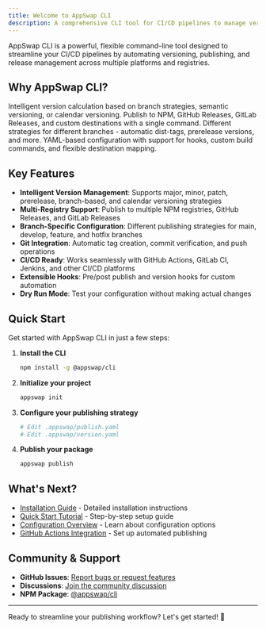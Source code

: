 ```yaml
---
title: Welcome to AppSwap CLI
description: A comprehensive CLI tool for CI/CD pipelines to manage versioning and publishing across multiple platforms.
---
```



AppSwap CLI is a powerful, flexible command-line tool designed to streamline your CI/CD pipelines by automating versioning, publishing, and release management across multiple platforms and registries.

## Why AppSwap CLI?

<CardGrid>
  <Card title="🚀 Automated Versioning" icon="rocket">
    Intelligent version calculation based on branch strategies, semantic versioning, or calendar versioning.
  </Card>
  <Card title="📦 Multi-Platform Publishing" icon="open-book">
    Publish to NPM, GitHub Releases, GitLab Releases, and custom destinations with a single command.
  </Card>
  <Card title="🌿 Branch-Aware" icon="setting">
    Different strategies for different branches - automatic dist-tags, prerelease versions, and more.
  </Card>
  <Card title="🔧 Highly Configurable" icon="puzzle">
    YAML-based configuration with support for hooks, custom build commands, and flexible destination mapping.
  </Card>
</CardGrid>

## Key Features

- **Intelligent Version Management**: Supports major, minor, patch, prerelease, branch-based, and calendar versioning strategies
- **Multi-Registry Support**: Publish to multiple NPM registries, GitHub Releases, and GitLab Releases
- **Branch-Specific Configuration**: Different publishing strategies for main, develop, feature, and hotfix branches
- **Git Integration**: Automatic tag creation, commit verification, and push operations
- **CI/CD Ready**: Works seamlessly with GitHub Actions, GitLab CI, Jenkins, and other CI/CD platforms
- **Extensible Hooks**: Pre/post publish and version hooks for custom automation
- **Dry Run Mode**: Test your configuration without making actual changes

## Quick Start

Get started with AppSwap CLI in just a few steps:

1. **Install the CLI**
   ```bash
   npm install -g @appswap/cli
   ```

2. **Initialize your project**
   ```bash
   appswap init
   ```

3. **Configure your publishing strategy**
   ```bash
   # Edit .appswap/publish.yaml
   # Edit .appswap/version.yaml
   ```

4. **Publish your package**
   ```bash
   appswap publish
   ```

## What's Next?

- [Installation Guide](./installation/) - Detailed installation instructions
- [Quick Start Tutorial](./quick-start/) - Step-by-step setup guide
- [Configuration Overview](./configuration/overview/) - Learn about configuration options
- [GitHub Actions Integration](./cicd/github-actions/) - Set up automated publishing

## Community & Support

- **GitHub Issues**: [Report bugs or request features](https://github.com/appswap-dev/appswap-cli/issues)
- **Discussions**: [Join the community discussion](https://github.com/appswap-dev/appswap-cli/discussions)
- **NPM Package**: [@appswap/cli](https://www.npmjs.com/package/@appswap/cli)

---

Ready to streamline your publishing workflow? Let's get started! 🚀
